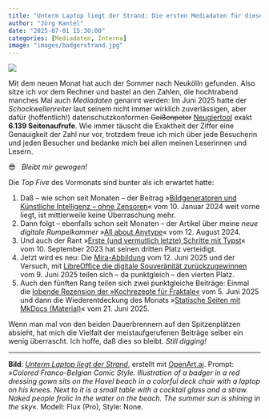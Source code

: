 ```yaml
---
title: "Unterm Laptop liegt der Strand: Die ersten Mediadaten für diesen Sommer"
author: "Jörg Kantel"
date: "2025-07-01 15:30:00"
categories: [Mediadaten, Interna]
image: "images/badgerstrand.jpg"
---
```


[![](images/badgerstrand-b.jpg)](https://www.flickr.com/photos/schockwellenreiter/54626378840/)

Mit dem neuen Monat hat auch der Sommer nach Neukölln gefunden. Also sitze ich vor dem Rechner und bastel an den Zahlen, die hochtrabend manches Mal auch *Mediadaten* genannt werden: Im Juni&nbsp;2025 hatte der *Schockwellenreiter* laut seinem nicht immer wirklich zuverlässigen, aber dafür (hoffentlich!) datenschutzkonformen ~~Geißenpeter~~ [Neugiertool](https://www.goatcounter.com/) exakt **6.139&nbsp;Seitenaufrufe**. Wie immer täuscht die Exaktheit der Ziffer eine Genauigkeit der Zahl nur vor, trotzdem freue ich mich über jede Besucherin und jeden Besucher und bedanke mich bei allen meinen Leserinnen und Lesern.

😎 &nbsp; *Bleibt mir gewogen!*

Die *Top Five* des Vormonats sind bunter als ich erwartet hatte:

1. Daß -- wie schon seit Monaten -- der Beitrag »[Bildgeneratoren und Künstliche Intelligenz – ohne Zensoren](https://kantel.github.io/posts/2024011002_ki_ohne_zensor/)« vom 10.&nbsp;Januar&nbsp;2024 weit vorne liegt, ist mittlerweile keine Überraschung mehr.
2. Dann folgt -- ebenfalls schon seit Monaten -- der Artikel über meine *neue digitale Rumpelkammer* »[All about Anytype](https://kantel.github.io/posts/2024081201_anytype/)« vom 12.&nbsp;August&nbsp;2024.
3. Und auch der Rant »[Erste (und vermutlich letzte) Schritte mit Typst](https://kantel.github.io/posts/2023091002_typst_1st_steps/)« vom 10.&nbsp;September&nbsp;2023 hat seinen dritten Platz verteidigt.
4. Jetzt wird es neu: Die [Mira-Abbildung](https://kantel.github.io/posts/2025061201_mira_abbildung/) vom 12.&nbsp;Juni&nbsp;2025 und der Versuch, mit [LibreOffice die digitale Souveränität zurückzugewinnen](https://kantel.github.io/posts/2025060901_libreoffice_25_2_4/) vom 9.&nbsp;Juni&nbsp;2025 teilen sich -- da punktgleich -- den vierten Platz.
5. Auch den fünften Rang teilen sich zwei punktgleiche Beiträge: Einmal die [lobende Rezension der »Kochrezepte für Fraktale«](https://kantel.github.io/posts/2025060502_fraktales_kochbuch/) vom 5.&nbsp;Juni&nbsp;2025 und dann die Wiederentdeckung des Monats »[Statische Seiten mit MkDocs (Material)](https://kantel.github.io/posts/2025062101_mkdocs/)« vom 21.&nbsp;Juni&nbsp;2025.

Wenn man mal von den beiden Dauerbrennern auf den Spitzenplätzen absieht, hat mich die Vielfalt der meistaufgerufenen Beiträge selber ein wenig überrascht. Ich hoffe, daß dies so bleibt. *Still digging!*

---

**Bild**: *[Unterm Laptop liegt der Strand](https://www.flickr.com/photos/schockwellenreiter/54626378840/)*, erstellt mit [OpenArt.ai](https://openart.ai/home). Prompt: »*Colored Franco-Belgian Comic Style. Illustration of a badger in a red dressing gown sits on the Havel beach in a colorful deck chair with a laptop on his knees. Next to it is a small table with a cocktail glass and a straw. Naked people frolic in the water on the beach. The summer sun is shining in the sky*«. Modell: Flux (Pro), Style: None.


